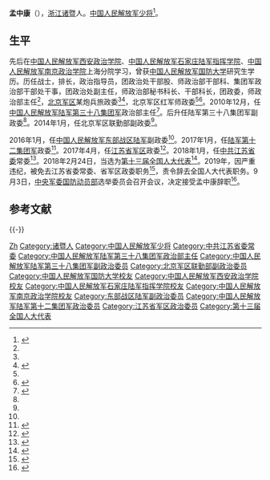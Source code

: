 {{Infobox officeholder
| 图像        = 
| 图像说明    = 
| 职务1       = [[中国人民解放军江苏省军区|中国人民解放军江苏省军区]]政治委员
| 就任日期1   = 2017年4月
| 卸任日期1   = 2019年9月
| 前任1       = [[曹德信|曹德信]]
| 继任1       = [[张孟滨|张孟滨]]
| 职务2       = [[中国人民解放军陆军第七十一集团军|中国人民解放军陆军第十二集团军]]政治委员
| 就任日期2   = 2017年1月
| 卸任日期2   = 2017年4月
| 前任2       = [[周皖柱|周皖柱]]
| 继任2       = 撤销
| 姓名        = 孟中康
| 原名        = 
| 出生日期    = {{birth year and age|1961|04}}
| 出生地点    = {{PRC}}浙江省诸暨市
| 逝世日期    = <!-- {{death date and age|}}（死亡在前，出生在后）{{death year and age| }} -->
| 逝世地点    = 
| 政党        = {{CPC}}
| 父母        = 
| 配偶        = <!--{{marriage|姓名|}} -->
| 子女        = 
| 亲属        = 
| 信仰        = 
| 母校        = [[中国人民解放军西安政治学院|中国人民解放军西安政治学院]]<br>[[中国人民解放军石家庄陆军指挥学院|中国人民解放军石家庄陆军指挥学院]]<br>[[中国人民解放军南京政治学院|中国人民解放军南京政治学院]]上海分院<br>[[中国人民解放军国防大学|中国人民解放军国防大学]]
| 网站        = 
| 别名        = 
| 军衔        = [[File:PLAMjGeneral_r.svg.png|50px]] 中国人民解放军少将
| 效忠        = {{PRC}}
| 服务        = {{PLA-Army}}
| 服役期间    = 1978年2月至今
| 阶级        = 
| 队          = 
| 战争        = 
| 获奖        = 
| 著作        = 
| 签名        = 
| 脚注        = 
}}
'''孟中康'''（{{bd|1961年|4月|||catIdx=Meng孟中康}}），[[浙江省|浙江]][[诸暨市|诸暨]]人。[[中国人民解放军少将|中国人民解放军少将]]<ref name="caixin">{{Cite web|title=孟中康少将履新东部战区陆军副政委|url=http://china.caixin.com/2016-03-30/100926181.html|date=2016-03-30|publisher=财新网|access-date=2017-02-20|archive-date=2020-10-29|archive-url=https://web.archive.org/web/20201029070817/http://china.caixin.com/2016-03-30/100926181.html|dead-url=no}}</ref>。

==生平==
先后在[[中国人民解放军国防大学政治学院西安校区|中国人民解放军西安政治学院]]、[[中国人民解放军国防大学联合作战学院|中国人民解放军石家庄陆军指挥学院]]、[[中国人民解放军国防大学政治学院|中国人民解放军南京政治学院]]上海分院学习，曾获[[中国人民解放军国防大学|中国人民解放军国防大学]]研究生学历。历任战士，排长，政治指导员，团政治处干部股、师政治部干部科、集团军政治部干部处干事，团政治处副主任，师政治部秘书科长、干部科长，团政委，师政治部主任<ref name=caixin/>，[[中国人民解放军北京军区|北京军区]]某炮兵旅政委<ref name=caixin/><ref>{{Cite web|title=某炮兵旅使命教育带来可喜变化|url=http://news.sohu.com/20060325/n242466739.shtml|date=2006-03-25|publisher=搜狐|access-date=2017-02-20|archive-date=2019-05-21|archive-url=https://web.archive.org/web/20190521113026/http://news.sohu.com/20060325/n242466739.shtml|dead-url=no}}</ref>，北京军区红军师政委<ref name=caixin/><ref>{{Cite web|title=北京军区某红军师加强基层党组织建设的探索与启示|url=http://cpc.people.com.cn/GB/64093/64100/6522922.html|date=2007-11-13|publisher=中国共产党新闻网|access-date=2017-02-20|archive-date=2017-02-21|archive-url=https://web.archive.org/web/20170221005812/http://cpc.people.com.cn/GB/64093/64100/6522922.html|dead-url=no}}</ref>。2010年12月，任[[中国人民解放军陆军第八十二集团军|中国人民解放军陆军第三十八集团军]]政治部主任<ref>{{Cite web|title=六六三九三部队官兵柏坡岭上纪念建党九十周年|url=http://www.heb.chinanews.com/xibaipo/29/2011/0618/1787.shtml|date=2011-06-18|publisher=西柏坡纪念馆|access-date=2017-02-20|archive-date=2017-09-30|archive-url=https://web.archive.org/web/20170930180017/http://www.heb.chinanews.com/xibaipo/29/2011/0618/1787.shtml|dead-url=no}}</ref>。后升任陆军第三十八集团军副政委<ref name=caixin/>。2014年1月，任北京军区联勤部副政委<ref name=caixin/>。

2016年1月，任[[中国人民解放军东部战区陆军|中国人民解放军东部战区陆军]]副政委<ref name=caixin/>。2017年1月，任[[中国人民解放军陆军第七十一集团军|陆军第十二集团军]]政委<ref>{{Cite web|title=孟中康少将任12军首长 曾为东部战区陆军副政委|url=http://mil.sohu.com/20170127/n479632123.shtml|date=2017-01-27|publisher=搜狐|access-date=2017-02-20|archive-date=2020-02-02|archive-url=https://web.archive.org/web/20200202042037/http://mil.sohu.com/20170127/n479632123.shtml|dead-url=yes}}</ref>。2017年4月，任[[中国人民解放军江苏省军区|江苏省军区]]政委<ref>{{cite web|title=东部战区陆军原副政委孟中康出任江苏省军区政委|url=http://www.thepaper.cn/newsDetail_forward_1685939|accessdate=2017-05-15|date=2017-05-15|publisher=澎湃新闻|archive-date=2017-06-11|archive-url=https://web.archive.org/web/20170611082421/http://www.thepaper.cn/newsDetail_forward_1685939|dead-url=no}}</ref>。2018年1月，任[[中国共产党江苏省委员会|中共江苏省委]]常委<ref>{{cite web|title=“戎装常委”孟中康到任 江苏省委常委会“满员”|url=http://js.xhby.net/system/2018/01/02/030779556.shtml|accessdate=2018-01-02|date=2018-01-02|publisher=交汇点|archive-date=2018-02-07|archive-url=https://web.archive.org/web/20180207013707/http://js.xhby.net/system/2018/01/02/030779556.shtml|dead-url=no}}</ref>。2018年2月24日，当选为[[第十三届全国人大代表|第十三届全国人大代表]]<ref>{{Cite web|title=（受权发布）中华人民共和国第十三届全国人民代表大会代表名单-中新网|url=http://www.chinanews.com/gn/2018/02-25/8453959.shtml|accessdate=2021-02-13|work=中新网|archive-date=2018-02-27|archive-url=https://web.archive.org/web/20180227031724/http://www.chinanews.com/gn/2018/02-25/8453959.shtml|dead-url=no}}</ref>。2019年，因严重违纪，被免去江苏省委常委、省军区政委职务<ref>{{cite web|title=南京市长蓝绍敏任江苏省委常委|url=https://news.sina.com.cn/c/2019-09-06/doc-iicezzrq3817645.shtml|accessdate=2020-01-01|date=2019-09-06|publisher=新浪网|archive-date=2019-09-06|archive-url=https://web.archive.org/web/20190906134545/https://news.sina.com.cn/c/2019-09-06/doc-iicezzrq3817645.shtml|dead-url=no}}</ref>，责令辞去全国人大代表职务。9月3日，[[中央军事委员会国防动员部|中央军委国防动员部]]选举委员会召开会议，决定接受孟中康辞职<ref>{{cite web|title=第十三届全国人民代表大会常务委员会 代表资格审查委员会关于个别代表的 代表资格的报告|url=http://www.npc.gov.cn/npc/c30834/201912/1ab5d1986a7f46948f1ba5245efee476.shtml|accessdate=2020-01-01|date=2019-12-28|publisher=中国人大网|archive-date=2020-01-01|archive-url=https://web.archive.org/web/20200101105421/http://www.npc.gov.cn/npc/c30834/201912/1ab5d1986a7f46948f1ba5245efee476.shtml|dead-url=no}}</ref>。

==参考文献==
{{Reflist|2}}

{{-}}
{{start box}}
{{s-mil|pla}}
{{s-before|[[曹德信|曹德信]]}}
{{s-title|[[中国人民解放军|中国人民解放军]][[中国人民解放军江苏省军区|江苏省军区]][[政治委員|政治委員]]|2017年4月-2019年9月}}
{{s-after|[[张孟滨|张孟滨]]}}
{{s-before|[[周皖柱|周皖柱]]}}
{{s-title|[[中国人民解放军陆军第七十一集团军|中国人民解放军陆军第十二集团军]][[政治委員|政治委員]]|2017年1月-2017年4月}}
{{s-none|机构撤销}}
{{end box}}
{{中共十九大以来的反腐败工作}}

{{DEFAULTSORT:Meng孟}}
[[Category:孟姓|Zh]]
[[Category:诸暨人|Category:诸暨人]]
[[Category:中国人民解放军少将|Category:中国人民解放军少将]]
[[Category:中共江苏省委常委|Category:中共江苏省委常委]]
[[Category:中国人民解放军陆军第三十八集团军政治部主任|Category:中国人民解放军陆军第三十八集团军政治部主任]]
[[Category:中国人民解放军陆军第三十八集团军副政治委员|Category:中国人民解放军陆军第三十八集团军副政治委员]]
[[Category:北京军区联勤部副政治委员|Category:北京军区联勤部副政治委员]]
[[Category:中国人民解放军国防大学校友|Category:中国人民解放军国防大学校友]]
[[Category:中国人民解放军西安政治学院校友|Category:中国人民解放军西安政治学院校友]]
[[Category:中国人民解放军石家庄陆军指挥学院校友|Category:中国人民解放军石家庄陆军指挥学院校友]]
[[Category:中国人民解放军南京政治学院校友|Category:中国人民解放军南京政治学院校友]]
[[Category:东部战区陆军副政治委员|Category:东部战区陆军副政治委员]]
[[Category:中国人民解放军陆军第十二集团军政治委员|Category:中国人民解放军陆军第十二集团军政治委员]]
[[Category:江苏省军区政治委员|Category:江苏省军区政治委员]]
[[Category:第十三届全国人大代表|Category:第十三届全国人大代表]]